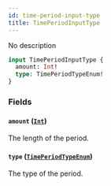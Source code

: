 ```yaml
---
id: time-period-input-type
title: TimePeriodInputType
---
```



No description

```graphql
input TimePeriodInputType {
  amount: Int!
  type: TimePeriodTypeEnum!
}
```


### Fields

#### `amount` ([`Int`](../../../developer/api-reference/scalars/int))

The length of the period.


#### `type` ([`TimePeriodTypeEnum`](../../../developer/api-reference/enums/time-period-type-enum))

The type of the period.




